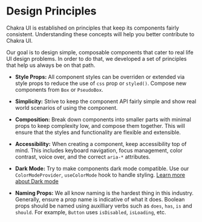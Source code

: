 # Design Principles

Chakra UI is established on principles that keep its components fairly
consistent. Understanding these concepts will help you better contribute to
Chakra UI.

Our goal is to design simple, composable components that cater to real life UI
design problems. In order to do that, we developed a set of principles that help
us always be on that path.

- **Style Props:** All component styles can be overriden or extended via style
  props to reduce the use of `css` prop or `styled()`. Compose new components
  from `Box` or `PseudoBox`.

- **Simplicity:** Strive to keep the component API fairly simple and show real
  world scenarios of using the component.

- **Composition:** Break down components into smaller parts with minimal props
  to keep complexity low, and compose them together. This will ensure that the
  styles and functionality are flexible and extensible.

- **Accessibility:** When creating a component, keep accessibility top of mind.
  This includes keyboard navigation, focus management, color contrast, voice
  over, and the correct `aria-*` attributes.

- **Dark Mode:** Try to make components dark mode compatible. Use our
  `ColorModeProvider`, `useColorMode` hook to handle styling.
  [Learn more about Dark mode](/color-mode)

- **Naming Props:** We all know naming is the hardest thing in this industry.
  Generally, ensure a prop name is indicative of what it does. Boolean props
  should be named using auxilliary verbs such as `does`, `has`, `is` and
  `should`. For example, `Button` uses `isDisabled`, `isLoading`, etc.
